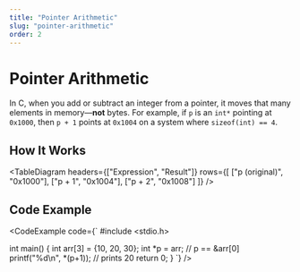 ```yaml
---
title: "Pointer Arithmetic"
slug: "pointer-arithmetic"
order: 2
---
```



# Pointer Arithmetic

In C, when you add or subtract an integer from a pointer, it moves that many elements in memory—**not** bytes. For example, if `p` is an `int*` pointing at `0x1000`, then `p + 1` points at `0x1004` on a system where `sizeof(int) == 4`.

## How It Works

<TableDiagram
  headers={["Expression", "Result"]}
  rows={[
    ["p (original)", "0x1000"],
    ["p + 1",        "0x1004"],
    ["p + 2",        "0x1008"]
  ]}
/>

## Code Example

<CodeExample code={`
#include <stdio.h>

int main() {
    int arr[3] = {10, 20, 30};
    int *p = arr;            // p == &arr[0]
    printf("%d\\n", *(p+1)); // prints 20
    return 0;
}
`} />
